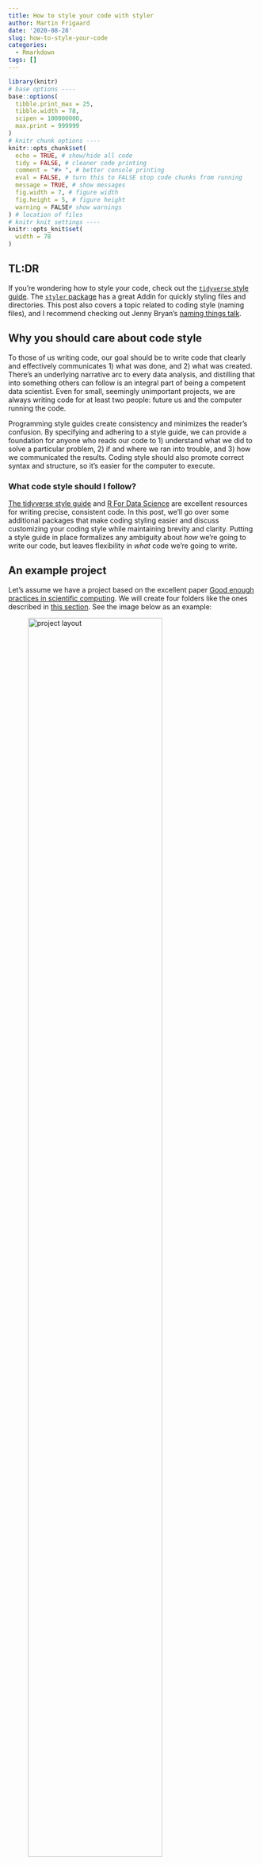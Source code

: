 ```yaml
---
title: How to style your code with styler
author: Martin Frigaard
date: '2020-08-28'
slug: how-to-style-your-code
categories:
  - Rmarkdown
tags: []
---
```


```r
library(knitr)
# base options ----
base::options(
  tibble.print_max = 25,
  tibble.width = 78,
  scipen = 100000000,
  max.print = 999999
)
# knitr chunk options ----
knitr::opts_chunk$set(
  echo = TRUE, # show/hide all code
  tidy = FALSE, # cleaner code printing
  comment = "#> ", # better console printing
  eval = FALSE, # turn this to FALSE stop code chunks from running
  message = TRUE, # show messages
  fig.width = 7, # figure width
  fig.height = 5, # figure height
  warning = FALSE# show warnings
) # location of files
# knitr knit settings ----
knitr::opts_knit$set(
  width = 78
)
```

## TL:DR

If you're wondering how to style your code, check out the [`tidyverse` style guide](https://style.tidyverse.org/index.html). The [`styler` package](https://styler.r-lib.org/) has a great Addin for quickly styling files and directories. This post also covers a topic related to coding style (naming files), and I recommend checking out Jenny Bryan's [naming things talk](https://speakerdeck.com/jennybc/how-to-name-files).

## Why you should care about code style

To those of us writing code, our goal should be to write code that clearly and effectively communicates 1) what was done, and 2) what was created. There's an underlying narrative arc to every data analysis, and distilling that into something others can follow is an integral part of being a competent data scientist. Even for small, seemingly unimportant projects, we are always writing code for at least two people: future us and the computer running the code.

Programming style guides create consistency and minimizes the reader's confusion. By specifying and adhering to a style guide, we can provide a foundation for anyone who reads our code to 1) understand what we did to solve a particular problem, 2) if and where we ran into trouble, and 3) how we communicated the results. Coding style should also promote correct syntax and structure, so it's easier for the computer to execute.

### What code style should I follow?

[The tidyverse style guide](https://style.tidyverse.org/index.html) and [R For Data Science](https://r4ds.had.co.nz/) are excellent resources for writing precise, consistent code. In this post, we'll go over some additional packages that make coding styling easier and discuss customizing your coding style while maintaining brevity and clarity. Putting a style guide in place formalizes any ambiguity about *how* we're going to write our code, but leaves flexibility in *what* code we're going to write.

## An example project

Let's assume we have a project based on the excellent paper [Good enough practices in scientific computing](https://journals.plos.org/ploscompbiol/article?id=10.1371/journal.pcbi.1005510). We will create four folders like the ones described in [this section](https://journals.plos.org/ploscompbiol/article?id=10.1371/journal.pcbi.1005510#sec009). See the image below as an example:

![project layout](/post/2020-08-28-how-to-style-your-code_files/project-layout.png){width="80%"}

This project will use the video game sales datasets from Kaggle found [here](https://www.kaggle.com/ashaheedq/video-games-sales-2019). 

## The Packages

Below we add the packages we'll be using in this project.

```r
library(tidyverse)
library(janitor)
library(styler)
library(inspectdf)
library(hrbrthemes)
```

## The Folders

The code chunk below create the necessary folders for this project, which we will call `goodenuff`. The [`tidyverse` style guide recommends](https://style.tidyverse.org/syntax.html#object-names) naming vectors using [snake case](https://en.wikipedia.org/wiki/Snake_case), and using nouns instead of verbs to define variable names.

### Naming vectors

Below we create the `project_folders` vector with `c()` and `<-`.

```r
# create vector of four folder folders
project_folders <- c("data/", "doc/", "results/", "src/")
```

We set up this project using the `fs` and `purrr` packages. Read more about how to use these functions [here](https://www.tidyverse.tips/post/file-management-with-fs/) and [here](https://purrr.tidyverse.org/).

First we set up the folders by defining a vector of folder names and using `purrr::map()` to iterate through them with `fs::dir_create()`. The `.x` argument in `purrr::map()` is the `project_folders` vector, and the second argument `.f` is function we'd like to pass to every item in `project_folders`. We also wrap everything in `purrr::quietly()` to reduce the output.

```r
# create project_folders vector
project_folders <- c("data/", "doc/", "results/", "src/")
# map project_folders to dir_create
quietly(map(.x = project_folders, .f = fs::dir_create))
```

We can see these folders have been created (note we're using `.Rproj` files here!)

```r
# check
fs::dir_tree(".")
# ├── data
# ├── doc
# ├── goodenuff.Rproj
# ├── results
# └── src
```

## The Files

Below we create script files for each step in a data analysis project (`import` -\> `tidy` -\> `transform` -\> `wrangle` -\> `model` -\> `communicate`), including a `runall.R` script that runs all six sequential files. All of these get stored in the `script_files` vector.

```r
# create vector of script files
script_files <- c("src/01-import.R", "src/02-tidy.R", "src/03-wrangle.R", 
                  "src/04-visualize.R", "src/05-model.R", 
                  "src/06-communicate.R", "src/runall.R")
# map script files
quietly(map(.x = script_files, .f = fs::file_create))
# verify
fs::dir_tree("src")
```

```r
# src
# ├── 01-import.R
# ├── 02-tidy.R
# ├── 03-wrangle.R
# ├── 04-visualize.R
# ├── 05-model.R
# ├── 06-communicate.R
# └── runall.R
```

We want to [organize the script files](https://speakerdeck.com/jennybc/how-to-name-files?slide=19) in a way that clearly shows what we're doing at each step (and in which order they should be run).

### Dealing with long lines of code

Next we create the project files (note the correct directory in each file name). We can see there are seven files listed in [this section](https://journals.plos.org/ploscompbiol/article?id=10.1371/journal.pcbi.1005510#pcbi.1005510.box007) of the paper, and we can store these in the `project_files` vector.

```r
# create project files vector
project_files <- c("CITATION", "README", "LICENSE", "requirements.txt", "doc/notebook.md", "doc/manuscript.md", "doc/changelog.txt")
```

Now we're facing a common problem when writing code: long lines. The style guide [recommends keeping line length to 80 characters](https://style.tidyverse.org/syntax.html#long-lines) because it makes it easier to print on the screen. We can set a ruler as a guide too by following the steps below:

![set a ruler for a guide!](/post/2020-08-28-how-to-style-your-code_files/set-ruler.png){width="80%"}

If we re-write this code ourselves, it might look like this:

```r
project_files <- c("CITATION", "README", "LICENSE", "requirements.txt", 
                   "doc/notebook.md", "doc/manuscript.md", "doc/changelog.txt")
```

Now we can `map` this new vector to `fs::dir_create()` and check the new folder contents.

```r
purrr::map(.x = project_files, .f = fs::file_create)
# check 
fs::dir_tree(".", recurse = TRUE)
```

And we end up with a project folder that looks like this:

```r
# ├── CITATION
# ├── LICENSE
# ├── README
# ├── README.Rmd
# ├── data
# ├── doc
# │   ├── changelog.txt
# │   ├── manuscript.md
# │   └── notebook.md
# ├── goodenuff.Rproj
# ├── requirements.txt
# ├── results
# └── src
```

## The Data

These data come from [Kaggle and contain video game sales in 2019](https://www.kaggle.com/ashaheedq/video-games-sales-2019). We're only interested in the `vgsales-12-4-2019.csv` data file, which we can download [here](https://www.kaggle.com/ashaheedq/video-games-sales-2019?select=vgsales-12-4-2019.csv) and save in a sub-folder called, `data/raw/`.

```r
# create a raw data folder
fs::dir_create("data/raw/")
# create a list of zipped files
zipped_files <- list.files("data/raw/", full.names = TRUE) 
# import the data into a data object
VideoGames <- map_df(.x = zipped_files, .f = read_csv)
```

```r
# Multiple files in zip: reading 'vgsales-12-4-2019.csv'
# Parsed with column specification:
# cols(
#   .default = col_double(),
#   Name = col_character(),
#   basename = col_character(),
#   Genre = col_character(),
#   ESRB_Rating = col_character(),
#   Platform = col_character(),
#   Publisher = col_character(),
#   Developer = col_character(),
#   VGChartz_Score = col_logical(),
#   Last_Update = col_character(),
#   url = col_character(),
#   img_url = col_character()
# )
# See spec(...) for full column specifications.
```

### Naming data vs. everything else

I differ slightly from the [tidyverse style guide](https://style.tidyverse.org/syntax.html#object-names) when it comes to naming rectangular data objects (`tibble`s, `data.frame`s, `data.table`s, etc.) vs. non-rectangular objects (`vector`s, `list`s, `function`s, etc.).

```r
# how I name rectangular data:
#   DataFrames
#   Tibbles
#   DataTables
# how I name everything else:
#   vectors
#   lists
#   my_function()
```

I chose this method of naming because 80% or more of the time I am working with rectangular data, so I like to differentiate these objects from others in my current environment.

### Script file headers

R script file headers should give the reader 1) a description of the file and what the file does, 2) the last date it was updated, 3) the author and any contributors, and 4) the version number.

```r
#=====================================================================#
# File name: 01-import.R
# This is code to create: Importing video game data 
# Authored by and feedback to: @mjfrigaard
# Last updated: 2020-09-01
# MIT License
# Version: 0.1
#=====================================================================#
```

Read more about script file headers in [Reproducible Research with R and RStudio, 3rd Edition](https://www.routledge.com/Reproducible-Research-with-R-and-RStudio/Gandrud/p/book/9780367143985).

### Writing functions

We can also document the contents of our .R files with section headers, which we will create with a function titled, `add_script_section()`. This function has been adapted from [R for Data Science](https://r4ds.had.co.nz/functions.html#dot-dot-dot).

There are lots of tips on writing functions in the [tidyverse style guide](https://style.tidyverse.org/functions.html) and [R for Data Science](https://r4ds.had.co.nz/functions.html#functions-are-for-humans-and-computers), so we'll just cover the basics here:

1.  use verbs instead of nouns for function names\
2.  comments in your functions should *explain the "why" not the "what" or "how"*\
3.  use `snake_case` or `camelCase` (and be consistent)\
4.  strive for brevity and clarity (if you have to chose one, settle for the former)

```r
add_script_section <- function(title = "", padding = "-") {
  # script sections help organize your code files  
  title <- paste0(title)
  width <- 75 - nchar(title)
  cat("# ", title, " ", stringr::str_dup(padding, width), "\n", sep = "")
}
```

When we use the `add_script_section()` function to create a section header, we see the following:

```r
add_script_section(title = "Packages")
# Packages ------------------------------------------------------------
```

We can also use `=` for code sections. I like to create section headers in each `.R` file because it's easy to identify them in the RStudio source pane.

### Import data script

Other functions we might want to include in `01-import.R` include `janitor::clean_names()` or arguments passed to `readr::read_csv()` like `col_types` and `col_names`.

```r
# clean names 
VideoGames <- VideoGames %>% janitor::clean_names(case = "snake")
# verify
names(VideoGames)
```

```r
#  [1] "rank"            "name"            "basename"        "genre"          
#  [5] "esrb_rating"     "platform"        "publisher"       "developer"      
#  [9] "vg_chartz_score" "critic_score"    "user_score"      "total_shipped"  
# [13] "global_sales"    "na_sales"        "pal_sales"       "jp_sales"       
# [17] "other_sales"     "year"            "last_update"     "url"            
# [21] "status"          "vgchartzscore"   "img_url"
```

When we're done, our `01-import.R` file should look like this,

```r
#=====================================================================#
# File name: 01-import.R
# This is code to create: Importing video game data 
# Authored by and feedback to: @mjfrigaard
# Last updated: 2020-09-01
# MIT License
# Version: 0.1
#=====================================================================#

# Packages ------------------------------------------------------------
library(tidyverse)
library(janitor)

# Import CSV file ------------------------------------------------------------
# source: https://www.kaggle.com/ashaheedq/video-games-sales-2019

# create a raw data folder
fs::dir_create("data/raw/")

# create a list of zipped files
zipped_files <- list.files("data/raw/", full.names = TRUE) 

# import the data into a data object
VideoGames <- map_df(.x = zipped_files, .f = read_csv)

# clean names 
VideoGames <- VideoGames %>% janitor::clean_names(case = "snake")
```

We can call this .R script using `source("src/01-import.R")`.

```r
source("src/01-import.R")
```

```r
#=====================================================================#
# File name: 01-import.R
# This is code to create: Importing video game data 
# Authored by and feedback to: @mjfrigaard
# Last updated: 2020-09-01
# MIT License
# Version: 0.1
#=====================================================================#

# Packages ------------------------------------------------------------
library(tidyverse)
library(janitor)

# Import CSV file ------------------------------------------------------------
# source: https://www.kaggle.com/ashaheedq/video-games-sales-2019

# create a raw data folder
fs::dir_create("data/raw/")

# create a list of zipped files
zipped_files <- list.files("data/raw/code-style/", full.names = TRUE) 

# import the data into a data object
VideoGames <- map_df(.x = zipped_files, .f = read_csv)

# clean names 
VideoGames <- VideoGames %>% janitor::clean_names(case = "snake")
```

### Style your code with `styler`

The [`styler` package](https://styler.r-lib.org/) has a handy Addin. If you have the `styler` package loaded, you can click on the **Addins** dropdown at the top of the Source pane and search for "style". 

![](/post/2020-08-28-how-to-style-your-code_files/styler-addin.png){width=100% height=100%}

Select "Style active file" and watch the magic happen.

![](https://media.giphy.com/media/t4HRrI6O6b4H3wBGNR/giphy.gif){width=120% height=120%}

It might take a little while, but you'll see your code styled automatically by RStudio. 

![](https://media.giphy.com/media/vb4LsK6bKoVp5NhFa9/giphy.gif){width=120% height=120%}

You can also add some tweaks to the `styler` package. I like the addon by Garrick Aden-Buie available [here](https://github.com/gadenbuie/grkstyle). After you've loaded the package, you can just run the `grkstyle::use_grk_style()` function and select "Style active file" again.

Here is an example of how it looks:

![](https://media.giphy.com/media/zUbvnacmxehPzI4Cgk/giphy.gif){width=120% height=120%}

You can see the code formatting is slightly different than the standard `tidyverse_style` (which is the default setting in `styler`).

![](https://media.giphy.com/media/Z70OI8XcVbHyzwTH1y/giphy.gif){width=120% height=120%}

I hope you found this post useful!